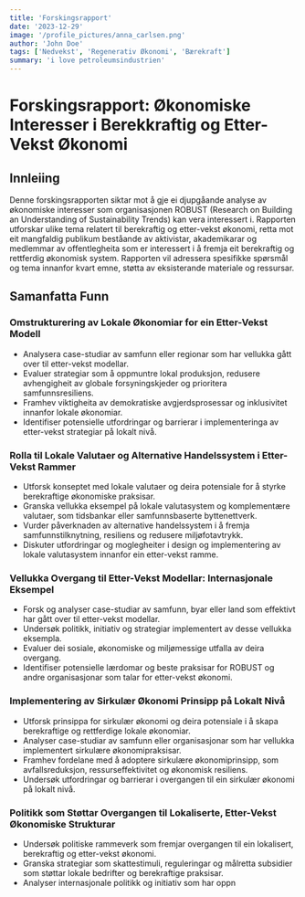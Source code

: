 ```yaml
---
title: 'Forskingsrapport'
date: '2023-12-29'
image: '/profile_pictures/anna_carlsen.png'
author: 'John Doe'
tags: ['Nedvekst', 'Regenerativ Økonomi', 'Bærekraft']
summary: 'i love petroleumsindustrien'
---
```



# Forskingsrapport: Økonomiske Interesser i Berekkraftig og Etter-Vekst Økonomi

## Innleiing
Denne forskingsrapporten siktar mot å gje ei djupgåande analyse av økonomiske interesser som organisasjonen ROBUST (Research on Building an Understanding of Sustainability Trends) kan vera interessert i. Rapporten utforskar ulike tema relatert til berekraftig og etter-vekst økonomi, retta mot eit mangfaldig publikum beståande av aktivistar, akademikarar og medlemmar av offentlegheita som er interessert i å fremja eit berekraftig og rettferdig økonomisk system. Rapporten vil adressera spesifikke spørsmål og tema innanfor kvart emne, støtta av eksisterande materiale og ressursar.

## Samanfatta Funn

### Omstrukturering av Lokale Økonomiar for ein Etter-Vekst Modell
- Analysera case-studiar av samfunn eller regionar som har vellukka gått over til etter-vekst modellar.
- Evaluer strategiar som å oppmuntre lokal produksjon, redusere avhengigheit av globale forsyningskjeder og prioritera samfunnsresiliens.
- Framhev viktigheita av demokratiske avgjerdsprosessar og inklusivitet innanfor lokale økonomiar.
- Identifiser potensielle utfordringar og barrierar i implementeringa av etter-vekst strategiar på lokalt nivå.

### Rolla til Lokale Valutaer og Alternative Handelssystem i Etter-Vekst Rammer
- Utforsk konseptet med lokale valutaer og deira potensiale for å styrke berekraftige økonomiske praksisar.
- Granska vellukka eksempel på lokale valutasystem og komplementære valutaer, som tidsbankar eller samfunnsbaserte byttenettverk.
- Vurder påverknaden av alternative handelssystem i å fremja samfunnstilknytning, resiliens og redusere miljøfotavtrykk.
- Diskuter utfordringar og moglegheiter i design og implementering av lokale valutasystem innanfor ein etter-vekst ramme.

### Vellukka Overgang til Etter-Vekst Modellar: Internasjonale Eksempel
- Forsk og analyser case-studiar av samfunn, byar eller land som effektivt har gått over til etter-vekst modellar.
- Undersøk politikk, initiativ og strategiar implementert av desse vellukka eksempla.
- Evaluer dei sosiale, økonomiske og miljømessige utfalla av deira overgang.
- Identifiser potensielle lærdomar og beste praksisar for ROBUST og andre organisasjonar som talar for etter-vekst økonomi.

### Implementering av Sirkulær Økonomi Prinsipp på Lokalt Nivå
- Utforsk prinsippa for sirkulær økonomi og deira potensiale i å skapa berekraftige og rettferdige lokale økonomiar.
- Analyser case-studiar av samfunn eller organisasjonar som har vellukka implementert sirkulære økonomipraksisar.
- Framhev fordelane med å adoptere sirkulære økonomiprinsipp, som avfallsreduksjon, ressurseffektivitet og økonomisk resiliens.
- Undersøk utfordringar og barrierar i overgangen til ein sirkulær økonomi på lokalt nivå.

### Politikk som Støttar Overgangen til Lokaliserte, Etter-Vekst Økonomiske Strukturar
- Undersøk politiske rammeverk som fremjar overgangen til ein lokalisert, berekraftig og etter-vekst økonomi.
- Granska strategiar som skattestimuli, reguleringar og målretta subsidier som støttar lokale bedrifter og berekraftige praksisar.
- Analyser internasjonale politikk og initiativ som har oppn
